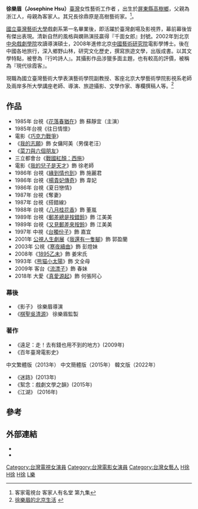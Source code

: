 {{blpsources|time=2009-12-19T11:04:00+00:00}}
{{藝人
|姓名 = 徐樂眉
|圖片 = 
|圖片尺寸 = ipx =100*100
|類型 = 導演
|圖片簡介 = Josephine Hsu.jpg
|英文名 = Josephine Hsu
|暱稱 = 
|其他藝名 = 
|國籍 = {{ROC}}
|籍貫 = [[浙江省|浙江省]][[江山縣|江山縣]]
|民族 = [[漢|漢]] / [[台灣客家人|客家]]
|出生日期 = 
|出生地點 = {{TWN}}[[屏東縣|屏東縣]][[高樹|高樹]]
|逝世日期 = 
|逝世地點 = 
|職業 = [[演員|演員]]、[[導演|導演]]、[[作家|作家]]
|語言 = [[國语|國语]]、[[閩南語|閩南語]]、[[客語|客語]]、[[英語|英語]]
|母校 = [[國立臺灣藝術大學|國立臺灣藝術大學]]戲劇系<br>北京[[中央戲劇學院|中央戲劇學院]]導演碩士<br> 北京[[中國藝術研究院|中國藝術研究院]]電影學博士
|宗教信仰 =
|配偶 = 
|兒女 = 
|父母 =
|出道地點 = 臺北
|出道作 = 
|出道日期 = 
|代表作 = [[花落春猶在|花落春猶在]]（首度主演）<br>[[郵差總是按錯鈴|郵差總是按錯鈴]]
|活躍年代 = 
|唱片公司 = 
|經紀公司 = 葉子國際娛樂有限公司  
|網站 = 
|相關團體 = 
|獎項 = 
|IMDb = 3212872
}}

'''徐樂眉（Josephine Hsu）'''[[臺灣|臺灣]]女性藝術工作者 ，出生於[[屏東縣|屏東縣]][[高樹鄉|高樹鄉]]，父親為浙江人，母親為客家人。其兄長徐鼎原是高樹藝術家。<ref>客家電視台 客家人有名堂 第九集 </ref>。

[[國立臺灣藝術大學|國立臺灣藝術大學]]戲劇系第一名畢業後，即活躍於臺灣劇場及影視界，幕前幕後皆有傑出表現。清新自然的風格與嫻熟演技贏得『千面女郎』封號。2002年到北京[[中央戲劇學院|中央戲劇學院]]攻讀導演碩士，2008年進修北京[[中國藝術研究院|中國藝術研究院]]電影學博士。後在中國各地旅行，深入鄉野山林，研究文化歷史，撰寫旅遊文學，出版成書。以其文學特點，被譽為『行吟詩人』。其攝影作品涉獵多面主題，也有較高的評價，被稱為『現代徐霞客』。

現職為國立臺灣藝術大學表演藝術學院副教授、客座北京大學藝術學院影視系老師及兩岸多所大學講座老師、導演、旅遊攝影、文學作家、專欄撰稿人等。<ref>[http://big51.chinataiwan.org/local/beijing/qingyuan/200812/t20081217_800112.htm 徐樂眉的北京生活] {{webarchive|url=https://web.archive.org/web/20151119234232/http://big51.chinataiwan.org/local/beijing/qingyuan/200812/t20081217_800112.htm |date=2015-11-19 }}</ref>

==作品==
* 1985年 台視《[[花落春猶在|花落春猶在]]》飾 蘇靜宜（主演）
* 1985年台視《往日情懷》
*電影《[[巧克力戰爭|巧克力戰爭]]》
*《[[我的志願|我的志願]]》飾 女傭阿美（男僕老汪）
*《[[菜刀與六個朋友|菜刀與六個朋友]]》
*三立都會台《[[戰國紅顏：西施|戰國紅顏：西施]]》
*電影《[[我的兒子是天才|我的兒子是天才]]》飾 徐老師
* 1986年 台視《[[緣到情也到|緣到情也到]]》飾 施麗君
* 1986年 台視《[[楊貴妃傳奇|楊貴妃傳奇]]》飾 韋妃
* 1986年 台視《夏日戀情》
* 1987年 台視《奪妻》
* 1987年 台視《搭錯線》
* 1988年 台視《[[八月桂花香|八月桂花香]]》飾 董嵐
* 1989年 台視《[[郵差總是按錯鈴|郵差總是按錯鈴]]》飾 江美美
* 1989年 台視《[[又見郵差來按鈴|又見郵差來按鈴]]》飾 江美美
* 1997年 中視《[[台獨份子|台獨份子]]》飾 嘉宜
* 2001年 [[公視人生劇展|公視人生劇展]]《[[我還有一隻腳|我還有一隻腳]]》飾 郭盈蘭
* 2003年 公視《[[寒夜續曲|寒夜續曲]]》飾 彭燈妹
* 2008年《[[1895乙未|1895乙未]]》飾 姜宋氏
* 1993年《[[熊猫小太陽|熊猫小太陽]]》飾 文全母
* 2009年 客台《[[流漂子|流漂子]]》飾 春妹
* 2018年 大愛《[[真愛源起|真愛源起]]》飾 何張阿心

===幕後===
*《影子》 徐樂眉導演
*《[[棋聖吳清源|棋聖吳清源]]》 徐樂眉監製

===著作===
*《遠足：走！去有錢也用不到的地方》(2009年)
*《百年臺灣電影史》
中文繁體版（2013年）
中文簡體版（2015年）
韓文版（2022年）
*《迷路》(2013年)
*《絮念：戲劇文學之韻》(2015年)
*《江湖》 (2016年)

==參考==
{{reflist}}

==外部連結==
*{{facebook|HsuLeMei}}
* {{instagram|josephine_hsu}}

[[Category:台灣電視女演員|Category:台灣電視女演員]]
[[Category:台灣電影女演員|Category:台灣電影女演員]]
[[Category:台灣女藝人|Category:台灣女藝人]]
[[Category:國立臺灣藝術大學校友|H徐]]
[[Category:浙江裔台灣人|H徐]]
[[Category:客家裔臺灣人|H徐]]
[[Category:徐姓|L樂]]